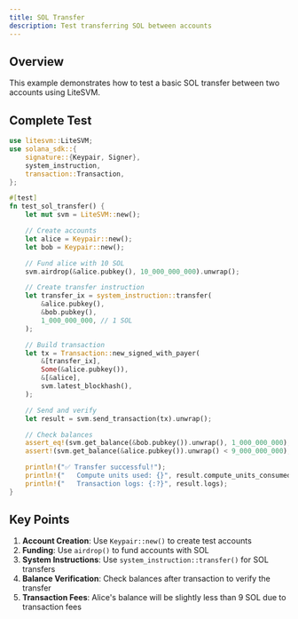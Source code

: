 ```yaml
---
title: SOL Transfer
description: Test transferring SOL between accounts
---
```



## Overview

This example demonstrates how to test a basic SOL transfer between two accounts using LiteSVM.

## Complete Test

```rust title="tests/transfer_test.rs"
use litesvm::LiteSVM;
use solana_sdk::{
    signature::{Keypair, Signer},
    system_instruction,
    transaction::Transaction,
};

#[test]
fn test_sol_transfer() {
    let mut svm = LiteSVM::new();

    // Create accounts
    let alice = Keypair::new();
    let bob = Keypair::new();

    // Fund alice with 10 SOL
    svm.airdrop(&alice.pubkey(), 10_000_000_000).unwrap();

    // Create transfer instruction
    let transfer_ix = system_instruction::transfer(
        &alice.pubkey(),
        &bob.pubkey(),
        1_000_000_000, // 1 SOL
    );

    // Build transaction
    let tx = Transaction::new_signed_with_payer(
        &[transfer_ix],
        Some(&alice.pubkey()),
        &[&alice],
        svm.latest_blockhash(),
    );

    // Send and verify
    let result = svm.send_transaction(tx).unwrap();

    // Check balances
    assert_eq!(svm.get_balance(&bob.pubkey()).unwrap(), 1_000_000_000);
    assert!(svm.get_balance(&alice.pubkey()).unwrap() < 9_000_000_000);

    println!("✅ Transfer successful!");
    println!("   Compute units used: {}", result.compute_units_consumed);
    println!("   Transaction logs: {:?}", result.logs);
}
```

## Key Points

1. **Account Creation**: Use `Keypair::new()` to create test accounts
2. **Funding**: Use `airdrop()` to fund accounts with SOL
3. **System Instructions**: Use `system_instruction::transfer()` for SOL transfers
4. **Balance Verification**: Check balances after transaction to verify the transfer
5. **Transaction Fees**: Alice's balance will be slightly less than 9 SOL due to transaction fees
